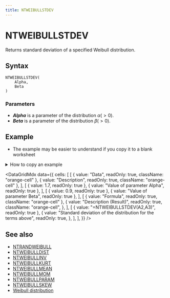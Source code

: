 ```yaml
---
title: NTWEIBULLSTDEV
---
```



# NTWEIBULLSTDEV

Returns standard deviation of a specified Weibull distribution.

## Syntax

```excel
NTWEIBULLSTDEV(
    Alpha,
    Beta
)
```

### Parameters

- **_Alpha_** is a parameter of the distribution $\alpha(>0)$.
- **_Beta_** is a parameter of the distribution $\beta(>0)$.

## Example

- The example may be easier to understand if you copy it to a blank worksheet

<details>
  <summary>How to copy an example</summary>

1.  Create a blank workbook or worksheet.
2.  Select the example in the Help topic.

    **Note**  Do not select the row or column headers.

    ![Selecting an example from Help](./../../assets/functions/HowToCopy.png)

    Selecting an example from Help

3.  Press CTRL+C.
4.  In the worksheet, select cell A1, and press CTRL+V.
5.  To switch between viewing the results and viewing the formulas that return the results, press CTRL+` (grave accent), or on the **Tools** menu, point to **Formula Auditing**, and then click **Formula Auditing Mode**.

</details>

<DataGridMdx
  data={{
    cells: [
      [
        { value: "Data", readOnly: true, className: "orange-cell" },
        { value: "Description", readOnly: true, className: "orange-cell" },
      ],
      [
        { value: 1.7, readOnly: true },
        { value: "Value of parameter Alpha", readOnly: true },
      ],
      [
        { value: 0.9, readOnly: true },
        { value: "Value of parameter Beta", readOnly: true },
      ],
      [
        { value: "Formula", readOnly: true, className: "orange-cell" },
        {
          value: "Description (Result)",
          readOnly: true,
          className: "orange-cell",
        },
      ],
      [
        { value: "=NTWEIBULLSTDEV(A2,A3)", readOnly: true },
        {
          value: "Standard deviation of the distribution for the terms above",
          readOnly: true,
        },
      ],
    ],
  }}
/>

## See also

- [NTRANDWEIBULL](../01-random-numbers/01-single-series/15-ntrandweibull.mdx)
- [NTWEIBULLDIST](103-ntweibulldist.mdx)
- [NTWEIBULLINV](104-ntweibullinv.mdx)
- [NTWEIBULLKURT](105-ntweibullkurt.mdx)
- [NTWEIBULLMEAN](106-ntweibullmean.mdx)
- [NTWEIBULLMOM](107-ntweibullmom.mdx)
- [NTWEIBULLPARAM](108-ntweibullparam.mdx)
- [NTWEIBULLSKEW](109-ntweibullskew.mdx)
- [Weibull distribution](https://www.ntrand.com/weibull-distribution)
